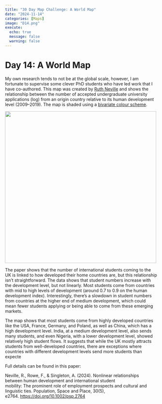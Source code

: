 ```yaml
---
title: "30 Day Map Challenge: A World Map"
date: "2024-11-14"
categories: [Maps]
image: "D14.png"
execute:
  echo: true
  message: false
  warning: false
---
```


# Day 14: A World Map

My own research tends to not be at the global scale, however, I am fortunate to supervise some clever PhD students who have led work that I have co-authored. This map was created by [Ruth Neville](https://x.com/ruthneville20) and shows the relationship between the number of accepted undergraduate university applications (log) from an origin country relative to its human development level (2009–2019). The map is shaded using a [bivariate colour scheme](https://pro.arcgis.com/en/pro-app/2.8/help/mapping/layer-properties/bivariate-colors.htm).

![](D14.png){width="500"}

The paper shows that the number of international students coming to the UK is linked to how developed their home countries are, but this relationship isn’t straightforward. The data shows that student numbers increase with the development level, but not linearly. Most students come from countries with mid to high levels of development (around 0.7 to 0.9 on the human development index). Interestingly, there’s a slowdown in student numbers from countries at the higher end of medium development, which could mean fewer students applying or being able to come from these emerging markets.

The map shows that most students come from highly developed countries like the USA, France, Germany, and Poland, as well as China, which has a high development level. India, at a medium development level, also sends many students, and even Nigeria, with a lower development level, showed relatively high student flows. It suggests that while the UK mostly attracts students from well-developed countries, there are exceptions where countries with different development levels send more students than expecte

Full details can be found in this paper:

Neville, R., Rowe, F., & Singleton, A. (2024). Nonlinear relationships between human development and international student mobility: The prominent role of employment prospects and cultural and linguistic ties. Population, Space and Place, 30(5), e2764. <https://doi.org/10.1002/psp.2764>
